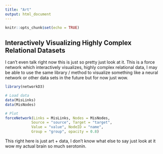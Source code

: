 ```yaml
---
title: "Art"
output: html_document
---
```


```r
knitr::opts_chunk$set(echo = TRUE)
```

## Interactively Visualizing Highly Complex Relational Datasets

I can't even talk right now this is just so pretty just look at it. This is a force network which interactively visualizes, highly complex relational data, I may be able to use the same library / method to visualize something like a neural network or other data sets in the future but for now just wow.

```r
library(networkD3)

# Load data
data(MisLinks)
data(MisNodes)

# Plot
forceNetwork(Links = MisLinks, Nodes = MisNodes,
            Source = "source", Target = "target",
            Value = "value", NodeID = "name",
            Group = "group", opacity = 0.8)
```

This right here is just art + data, I don't know what else to say just look at it wow my actual brain so much serotonin.